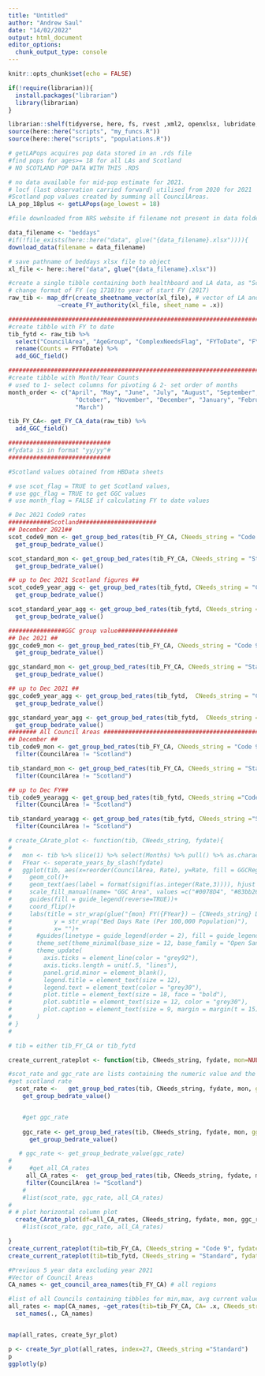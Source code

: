 ```yaml
---
title: "Untitled"
author: "Andrew Saul"
date: "14/02/2022"
output: html_document
editor_options: 
  chunk_output_type: console
---
```


```r
knitr::opts_chunk$set(echo = FALSE)
```

```r
if(!require(librarian)){
  install.packages("librarian")
  library(librarian)
}

librarian::shelf(tidyverse, here, fs, rvest ,xml2, openxlsx, lubridate, readxl, janitor, glue, rlang, plotly, ggtext)
source(here::here("scripts", "my_funcs.R"))
source(here::here("scripts", "populations.R"))
```

```r
# getLAPops acquires pop data stored in an .rds file
#find pops for ages>= 18 for all LAs and Scotland
# NO SCOTLAND POP DATA WITH THIS .RDS

# no data available for mid-pop estimate for 2021.  
# locf (last observation carried forward) utilised from 2020 for 2021
#Scotland pop values created by summing all CouncilAreas.
LA_pop_18plus <- getLAPops(age_lowest = 18)

```

```r
#file downloaded from NRS website if filename not present in data folder

data_filename <- "beddays"
#if(!file_exists(here::here("data", glue("{data_filename}.xlsx")))){
download_data(filename = data_filename)

```

```r
# save pathname of beddays xlsx file to object 
xl_file <- here::here("data", glue("{data_filename}.xlsx"))

#create a single tibble containing both healthboard and LA data, as "Scotland" located in HB... sheets. Only "Scotland" kept from HB... sheets 
# change format of FY (eg 1718)to year of start FY (2017)
raw_tib <- map_dfr(create_sheetname_vector(xl_file), # vector of LA and HB data from FY 12/13 until 21/22
              ~create_FY_authority(xl_file, sheet_name = .x)) 

######################################################################################
#create tibble with FY to date 
tib_fytd <- raw_tib %>% 
  select("CouncilArea", "AgeGroup", "ComplexNeedsFlag", "FYToDate", "FY", "FY_begin") %>% 
  rename(Counts = FYToDate) %>% 
  add_GGC_field()

######################################################################################
#create tibble with Month/Year Counts
# used to 1- select columns for pivoting & 2- set order of months
month_order <- c("April", "May", "June", "July", "August", "September",
                   "October", "November", "December", "January", "February",
                   "March")

tib_FY_CA<- get_FY_CA_data(raw_tib) %>% 
  add_GGC_field()

```

```r
#############################
#fydata is in format "yy/yy"#
#############################

#Scotland values obtained from HBData sheets

# use scot_flag = TRUE to get Scotland values,
# use ggc_flag = TRUE to get GGC values
# use month_flag = FALSE if calculating FY to date values

# Dec 2021 Code9 rates
############Scotland######################
## December 2021##
scot_code9_mon <- get_group_bed_rates(tib_FY_CA, CNeeds_string = "Code 9",  fydate=2122, mon= "December", ggc_flag = FALSE, scot_flag = TRUE) %>% 
  get_group_bedrate_value()

scot_standard_mon <- get_group_bed_rates(tib_FY_CA, CNeeds_string = "Standard",  fydate=2122, mon= "December", ggc_flag = FALSE, scot_flag = TRUE) %>% 
  get_group_bedrate_value()

## up to Dec 2021 Scotland figures ##
scot_code9_year_agg <- get_group_bed_rates(tib_fytd, CNeeds_string = "Code 9", fydate=2122, ggc_flag = FALSE, scot_flag = TRUE)  %>% 
  get_group_bedrate_value()

scot_standard_year_agg <- get_group_bed_rates(tib_fytd, CNeeds_string = "Standard", fydate=2122, ggc_flag = FALSE, scot_flag = TRUE)  %>% 
  get_group_bedrate_value()

################GGC group value#################
## Dec 2021 ##
ggc_code9_mon <- get_group_bed_rates(tib_FY_CA, CNeeds_string = "Code 9", fydate=2122,  mon = "December", ggc_flag = TRUE) %>% 
  get_group_bedrate_value()

ggc_standard_mon <- get_group_bed_rates(tib_FY_CA, CNeeds_string = "Standard", fydate=2122,  mon = "December", ggc_flag = TRUE) %>% 
  get_group_bedrate_value()

## up to Dec 2021 ##
ggc_code9_year_agg <- get_group_bed_rates(tib_fytd,  CNeeds_string = "Code 9", fydate=2122, ggc_flag = TRUE)  %>% 
  get_group_bedrate_value()

ggc_standard_year_agg <- get_group_bed_rates(tib_fytd,  CNeeds_string = "Standard", fydate=2122, ggc_flag = TRUE)  %>% 
  get_group_bedrate_value()
######## All Council Areas ################################################
## December ##
tib_code9_mon <- get_group_bed_rates(tib_FY_CA, CNeeds_string = "Code 9", fydate=2122, mon = "December") %>% 
  filter(CouncilArea != "Scotland")

tib_standard_mon <- get_group_bed_rates(tib_FY_CA, CNeeds_string = "Standard", fydate=2122, mon = "December") %>% 
  filter(CouncilArea != "Scotland")

## up to Dec FY##
tib_code9_yearagg <- get_group_bed_rates(tib_fytd, CNeeds_string ="Code 9", fydate=2122) %>% 
  filter(CouncilArea != "Scotland")

tib_standard_yearagg <- get_group_bed_rates(tib_fytd, CNeeds_string ="Standard", fydate=2122) %>% 
  filter(CouncilArea != "Scotland")

```

```r
# create_CArate_plot <- function(tib, CNeeds_string, fydate){
#   
#   mon <- tib %>% slice(1) %>% select(Months) %>% pull() %>% as.character()
#   FYear <- seperate_years_by_slash(fydate)
#   ggplot(tib, aes(x=reorder(CouncilArea, Rate), y=Rate, fill = GGCRegion))+
#     geom_col()+
#     geom_text(aes(label = format(signif(as.integer(Rate,3)))), hjust = 1, colour = "white") +
#     scale_fill_manual(name= "GGC Area", values =c("#0078D4", "#83bb26"))+
#     guides(fill = guide_legend(reverse=TRUE))+
#     coord_flip()+
#     labs(title = str_wrap(glue("{mon} FY({FYear}) – {CNeeds_string} Delays : Rate per 100,000 Population")),
#            y = str_wrap("Bed Days Rate (Per 100,000 Population)"),
#            x= "")+
#       #guides(linetype = guide_legend(order = 2), fill = guide_legend(order = 1), color = guide_legend(order = 1))+
#       theme_set(theme_minimal(base_size = 12, base_family = "Open Sans"))+
#       theme_update(
#         axis.ticks = element_line(color = "grey92"),
#         axis.ticks.length = unit(.5, "lines"),
#         panel.grid.minor = element_blank(),
#         legend.title = element_text(size = 12),
#         legend.text = element_text(color = "grey30"),
#         plot.title = element_text(size = 18, face = "bold"),
#         plot.subtitle = element_text(size = 12, color = "grey30"),
#         plot.caption = element_text(size = 9, margin = margin(t = 15))
#       )
# }
# 

```

```r
# tib = either tib_FY_CA or tib_fytd

create_current_rateplot <- function(tib, CNeeds_string, fydate, mon=NULL) {

#scot_rate and ggc_rate are lists containing the numeric value and the displayed char value to 1 dp
#get scotland rate
  scot_rate <-   get_group_bed_rates(tib, CNeeds_string, fydate, mon, ggc_flag=FALSE, scot_flag=TRUE) %>% 
    get_group_bedrate_value()


    #get ggc_rate    
      
    ggc_rate <- get_group_bed_rates(tib, CNeeds_string, fydate, mon, ggc_flag=TRUE, scot_flag=FALSE) %>% 
      get_group_bedrate_value()

   # ggc_rate <- get_group_bedrate_value(ggc_rate)
# 
#     #get_all_CA_rates
     all_CA_rates <-  get_group_bed_rates(tib, CNeeds_string, fydate, mon) %>%
     filter(CouncilArea != "Scotland")
    # 
    #list(scot_rate, ggc_rate, all_CA_rates)
#     
# # plot horizontal column plot
  create_CArate_plot(df=all_CA_rates, CNeeds_string, fydate, mon, ggc_rate, scot_rate)
    #list(scot_rate, ggc_rate, all_CA_rates)

}
create_current_rateplot(tib=tib_FY_CA, CNeeds_string = "Code 9", fydate = "2122", mon = "December")
create_current_rateplot(tib=tib_fytd, CNeeds_string = "Standard", fydate = "2122", mon=NULL)
```


```r
#Previous 5 year data excluding year 2021
#Vector of Council Areas
CA_names <- get_council_area_names(tib_FY_CA) # all regions

#list of all Councils containing tibbles for min,max, avg current values
all_rates <- map(CA_names, ~get_rates(tib=tib_FY_CA, CA= .x, CNeeds_string = "Standard", fydate=2122, pop_objfile=LA_pop_18plus)) %>% 
  set_names(., CA_names)


map(all_rates, create_5yr_plot)

p <- create_5yr_plot(all_rates, index=27, CNeeds_string ="Standard")
p
ggplotly(p)

```

